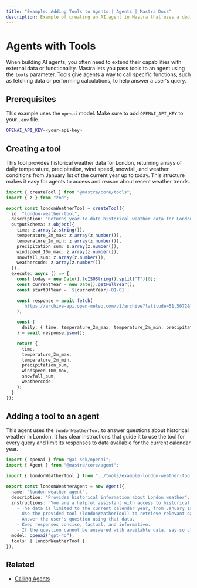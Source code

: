 ```yaml
---
title: "Example: Adding Tools to Agents | Agents | Mastra Docs"
description: Example of creating an AI agent in Mastra that uses a dedicated tool to provide weather information.
---
```



#  Agents with Tools

When building AI agents, you often need to extend their capabilities with external data or functionality. Mastra lets you pass tools to an agent using the `tools` parameter. Tools give agents a way to call specific functions, such as fetching data or performing calculations, to help answer a user's query.

## Prerequisites

This example uses the `openai` model. Make sure to add `OPENAI_API_KEY` to your `.env` file.

```bash filename=".env" copy
OPENAI_API_KEY=<your-api-key>
```

## Creating a tool

This tool provides historical weather data for London, returning arrays of daily temperature, precipitation, wind speed, snowfall, and weather conditions from January 1st of the current year up to today. This structure makes it easy for agents to access and reason about recent weather trends.

```typescript filename="src/mastra/tools/london-weather-tool.ts" showLineNumbers copy
import { createTool } from "@mastra/core/tools";
import { z } from "zod";

export const londonWeatherTool = createTool({
  id: "london-weather-tool",
  description: "Returns year-to-date historical weather data for London",
  outputSchema: z.object({
    time: z.array(z.string()),
    temperature_2m_max: z.array(z.number()),
    temperature_2m_min: z.array(z.number()),
    precipitation_sum: z.array(z.number()),
    windspeed_10m_max: z.array(z.number()),
    snowfall_sum: z.array(z.number()),
    weathercode: z.array(z.number())
  }),
  execute: async () => {
    const today = new Date().toISOString().split("T")[0];
    const currentYear = new Date().getFullYear();
    const startOfYear = `${currentYear}-01-01`;

    const response = await fetch(
      `https://archive-api.open-meteo.com/v1/archive?latitude=51.5072&longitude=-0.1276&start_date=${startOfYear}&end_date=${today}&daily=temperature_2m_max,temperature_2m_min,precipitation_sum,windspeed_10m_max,snowfall_sum,weathercode&timezone=auto`
    );

    const {
      daily: { time, temperature_2m_max, temperature_2m_min, precipitation_sum, windspeed_10m_max, snowfall_sum, weathercode }
    } = await response.json();

    return {
      time,
      temperature_2m_max,
      temperature_2m_min,
      precipitation_sum,
      windspeed_10m_max,
      snowfall_sum,
      weathercode
    };
  }
});
```

## Adding a tool to an agent

This agent uses the `londonWeatherTool` to answer questions about historical weather in London. It has clear instructions that guide it to use the tool for every query and limit its responses to data available for the current calendar year.

```typescript filename="src/mastra/agents/london-weather-agent.ts" showLineNumbers copy
import { openai } from "@ai-sdk/openai";
import { Agent } from "@mastra/core/agent";

import { londonWeatherTool } from "../tools/example-london-weather-tools";

export const londonWeatherAgent = new Agent({
  name: "london-weather-agent",
  description: "Provides historical information about London weather",
  instructions: `You are a helpful assistant with access to historical weather data for London.
    - The data is limited to the current calendar year, from January 1st up to today's date.
    - Use the provided tool (londonWeatherTool) to retrieve relevant data.
    - Answer the user's question using that data.
    - Keep responses concise, factual, and informative.
    - If the question cannot be answered with available data, say so clearly.`,
  model: openai("gpt-4o"),
  tools: { londonWeatherTool }
});
```

<GithubLink
  marginTop='mt-16'
  link="https://github.com/mastra-ai/mastra/blob/main/examples/basics/agents/using-a-tool"
/>

## Related

- [Calling Agents](./calling-agents.mdx#from-the-command-line)
